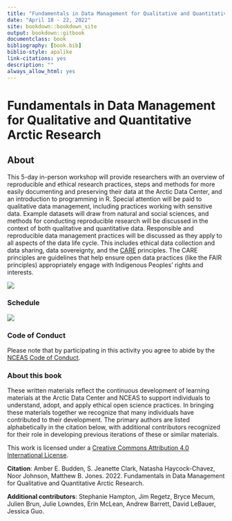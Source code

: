 ```yaml
--- 
title: "Fundamentals in Data Management for Qualitative and Quantitative Arctic Research"
date: "April 18 - 22, 2022"
site: bookdown::bookdown_site
output: bookdown::gitbook
documentclass: book
bibliography: [book.bib]
biblio-style: apalike
link-citations: yes
description: ""
always_allow_html: yes
---
```


# Fundamentals in Data Management for Qualitative and Quantitative Arctic Research {-#open-science}

## About {-}

This 5-day in-person workshop will provide researchers with an overview of reproducible and ethical research practices, steps and methods for more easily documenting and preserving their data at the Arctic Data Center, and an introduction to programming in R. Special attention will be paid to qualitative data management, including practices working with sensitive data. Example datasets will draw from natural and social sciences, and methods for conducting reproducible research will be discussed in the context of both qualitative and quantitative data. Responsible and reproducible data management practices will be discussed as they apply to all aspects of the data life cycle. This includes ethical data collection and data sharing, data sovereignty, and the [CARE](https://www.gida-global.org/care) principles. The CARE principles are guidelines that help ensure open data practices (like the FAIR principles) appropriately engage with Indigenous Peoples’ rights and interests.


![](images/arctic-data-center.png)

### Schedule {-}

![](images/schedule.png)

### Code of Conduct {-}
Please note that by participating in this activity you agree to abide by the [NCEAS Code of Conduct](https://www.nceas.ucsb.edu/sites/default/files/2021-11/NCEAS_Code-of-Conduct_Nov2021_0.pdf). 


### About this book {-}

These written materials reflect the continuous development of learning materials at the Arctic Data Center and NCEAS to support individuals to understand, adopt, and apply ethical open science practices. In bringing these materials together we recognize that many individuals have contributed to their development. The primary authors are listed alphabetically in the citation below, with additional contributors recognized for their role in developing previous iterations of these or similar materials.

This work is licensed under a [Creative Commons Attribution 4.0 International License](http://creativecommons.org/licenses/by/4.0/).

**Citation**: Amber E. Budden, S. Jeanette Clark, Natasha Haycock-Chavez, Noor Johnson, Matthew B. Jones. 2022. Fundamentals in Data Management for Qualitative and Quantitative Arctic Research.

**Additional contributors**: Stephanie Hampton, Jim Regetz, Bryce Mecum, Julien Brun, Julie Lowndes, Erin McLean, Andrew Barrett, David LeBauer, Jessica Guo.
